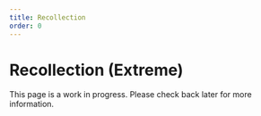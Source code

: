 ```yaml
---
title: Recollection
order: 0
---
```


# Recollection (Extreme)

This page is a work in progress. Please check back later for more information.